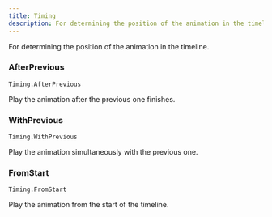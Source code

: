 ```yaml
---
title: Timing
description: For determining the position of the animation in the timeline.
---
```


For determining the position of the animation in the timeline.

### AfterPrevious

`Timing.AfterPrevious`

Play the animation after the previous one finishes.

### WithPrevious

`Timing.WithPrevious`

Play the animation simultaneously with the previous one.

### FromStart

`Timing.FromStart`

Play the animation from the start of the timeline.
